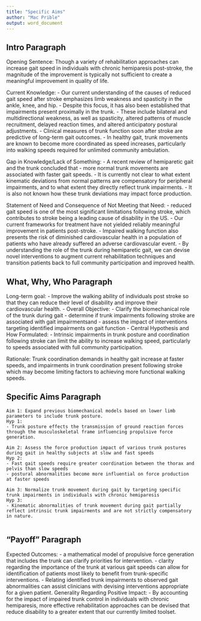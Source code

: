 ```yaml
---
title: "Specific Aims"
author: "Mac Prible"
output: word_document
---
```


## Intro Paragraph

Opening Sentence: Though a variety of rehabilitation approaches can increase gait speed in individuals with chronic hemiparesis post-stroke, the magnitude of the improvement is typically not sufficient to create a meaningful improvement in quality of life.

Current Knowledge:
    - Our current understanding of the causes of reduced gait speed after stroke emphasizes limb weakness and spasticity in the ankle, knee, and hip. 
    - Despite this focus, it has also been established that impairments present proximally in the trunk. 
      - These include bilateral and multidirectional weakness, as well as spasticity, altered patterns of muscle recruitment, delayed reaction times, and altered anticipatory postural adjustments.
    - Clinical measures of trunk function soon after stroke are predictive of long-term gait outcomes.
    - In healthy gait, trunk movements are known to become more coordinated as speed increases, particularly into walking speeds required for unlimited community ambulation.
  
Gap in Knowledge/Lack of Something: 
    - A recent review of hemiparetic gait and the trunk concluded that 
      - more normal trunk movements are associated with faster gait speeds.
      - It is currently not clear to what extent kinematic deviations from normal patterns are compensatory for peripheral impairments, and to what extent they directly reflect trunk impairments.
      - It is also not known how these trunk deviations may impact force production.

Statement of Need and Consequence of Not Meeting that Need:
    -  reduced gait speed is one of the most significant limitations following stroke, which contributes to stroke being a leading cause of disability in the US.
    -  Our current frameworks for treatment have not yielded reliably meaningful improvement in patients post-stroke.
    -  Impaired walking function also presents the risk of diminished cardiovascular health in a population of patients who have already suffered an adverse cardiovascular event.
    -  By understanding the role of the trunk during hemiparetic gait, we can devise novel interventions to augment current rehabilitation techniques and transition patients back to full community participation and improved health.

## What, Why, Who Paragraph

Long-term goal: 
    - Improve the walking ability of individuals post stroke so that they can reduce their level of disability and improve their cardiovascular health.
    - 
Overall Objective: 
    - Clarify the biomechanical role of the trunk during gait
    - determine if trunk impairments following stroke are associated with gait impairmentsand 
    - assess the impact of interventions targeting identified impairments on gait function
    - 
Central Hypothesis and How Formulated: 
    - Intrinsic impairments in trunk posture and coordination following stroke can  limit the ability to increase walking speed, particularly to speeds associated with full community participation.

Rationale: Trunk coordination demands in healthy gait increase at faster speeds, and impairments in trunk coordination present following stroke which may become limiting factors to achieving more functional walking speeds.

## Specific Aims Paragraph

    Aim 1: Expand previous biomechanical models based on lower limb parameters to include trunk posture. 
    Hyp 1:
    - Trunk posture effects the transmission of ground reaction forces through the musculoskeletal frame influencing propulsive force generation. 
    
    Aim 2: Assess the force production impact of various trunk postures during gait in healthy subjects at slow and fast speeds
    Hyp 2: 
    - Fast gait speeds require greater coordination between the thorax and pelvis than slow speeds
    - postural abnormalities become more influential on force production at faster speeds
    
    Aim 3: Normalize trunk movement during gait by targeting specific trunk impairments in individuals with chronic hemiparesis
    Hyp 3: 
    - Kinematic abnormalities of trunk movement during gait partially reflect intrinsic trunk impairments and are not strictly compensatory in nature.
     
## "Payoff" Paragraph

Expected Outcomes:
    - a mathematical model of propulsive force generation that includes the trunk can clarify priorities for intervention.
    - clarity regarding the importance of the trunk at various gait speeds can allow for identification of patients most likely to benefit from trunk-specific interventions.
    - Relating identified trunk impairments to observed gait abnormalities can assist clinicians with devising interventions appropriate for a given patient.
Generality Regarding Positive Impact:
    - By accounting for the impact of impaired trunk control in individuals with chronic hemiparesis, more effective rehabilitation approaches can be devised that reduce disability to a greater extent that our currently limited toolset.

